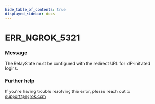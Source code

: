 ```yaml
---
hide_table_of_contents: true
displayed_sidebar: docs
---
```



# ERR_NGROK_5321

### Message
The RelayState must be configured with the redirect URL for IdP-initiated logins.

<ErrorDetails error='err_ngrok_5321' />


### Further help
If you're having trouble resolving this error, please reach out to [support@ngrok.com](mailto:support@ngrok.com?subject=Help%20with%20ERR_NGROK_5321)

